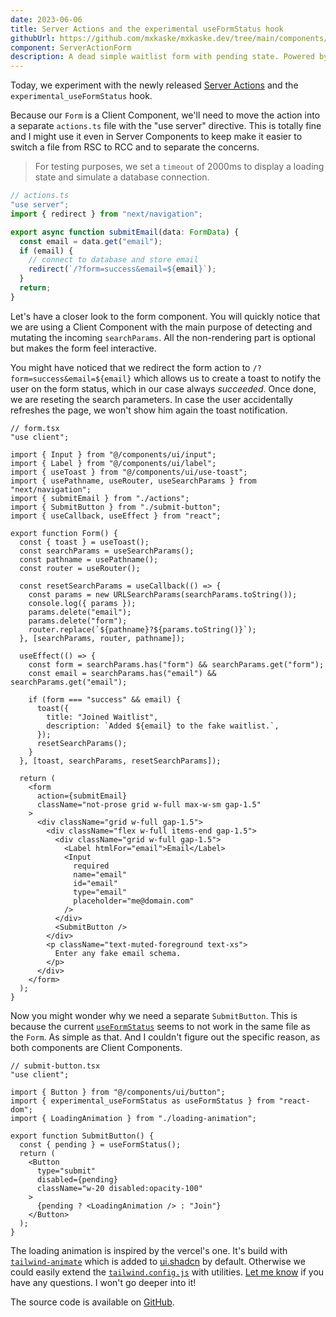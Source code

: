 ```yaml
---
date: 2023-06-06
title: Server Actions and the experimental useFormStatus hook
githubUrl: https://github.com/mxkaske/mxkaske.dev/tree/main/components/craft/server-action-experimental-hook
component: ServerActionForm
description: A dead simple waitlist form with pending state. Powered by Server Actions.
---
```


<CraftWrapper>
  <ServerActionForm />
</CraftWrapper>

Today, we experiment with the newly released [Server Actions](https://nextjs.org/docs/app/building-your-application/data-fetching/server-actions) and the `experimental_useFormStatus` hook.

Because our `Form` is a Client Component, we'll need to move the action into a separate `actions.ts` file with the "use server" directive. This is totally fine and I might use it even in Server Components to keep make it easier to switch a file from RSC to RCC and to separate the concerns.

> For testing purposes, we set a `timeout` of 2000ms to display a loading state and simulate a database connection.

```ts
// actions.ts
"use server";
import { redirect } from "next/navigation";

export async function submitEmail(data: FormData) {
  const email = data.get("email");
  if (email) {
    // connect to database and store email
    redirect(`/?form=success&email=${email}`);
  }
  return;
}
```

Let's have a closer look to the form component. You will quickly notice that we are using a Client Component with the main purpose of detecting and mutating the incoming `searchParams`.
All the non-rendering part is optional but makes the form feel interactive.

You might have noticed that we redirect the form action to `/?form=success&email=${email}` which allows us to create a toast to notify the user on the form status, which in our case always _succeeded_. Once done, we are reseting the search parameters. In case the user accidentally refreshes the page, we won't show him again the toast notification.

```tsx
// form.tsx
"use client";

import { Input } from "@/components/ui/input";
import { Label } from "@/components/ui/label";
import { useToast } from "@/components/ui/use-toast";
import { usePathname, useRouter, useSearchParams } from "next/navigation";
import { submitEmail } from "./actions";
import { SubmitButton } from "./submit-button";
import { useCallback, useEffect } from "react";

export function Form() {
  const { toast } = useToast();
  const searchParams = useSearchParams();
  const pathname = usePathname();
  const router = useRouter();

  const resetSearchParams = useCallback(() => {
    const params = new URLSearchParams(searchParams.toString());
    console.log({ params });
    params.delete("email");
    params.delete("form");
    router.replace(`${pathname}?${params.toString()}`);
  }, [searchParams, router, pathname]);

  useEffect(() => {
    const form = searchParams.has("form") && searchParams.get("form");
    const email = searchParams.has("email") && searchParams.get("email");

    if (form === "success" && email) {
      toast({
        title: "Joined Waitlist",
        description: `Added ${email} to the fake waitlist.`,
      });
      resetSearchParams();
    }
  }, [toast, searchParams, resetSearchParams]);

  return (
    <form
      action={submitEmail}
      className="not-prose grid w-full max-w-sm gap-1.5"
    >
      <div className="grid w-full gap-1.5">
        <div className="flex w-full items-end gap-1.5">
          <div className="grid w-full gap-1.5">
            <Label htmlFor="email">Email</Label>
            <Input
              required
              name="email"
              id="email"
              type="email"
              placeholder="me@domain.com"
            />
          </div>
          <SubmitButton />
        </div>
        <p className="text-muted-foreground text-xs">
          Enter any fake email schema.
        </p>
      </div>
    </form>
  );
}
```

Now you might wonder why we need a separate `SubmitButton`. This is because the current [`useFormStatus`](https://nextjs.org/docs/app/building-your-application/data-fetching/server-actions#experimental-useformstatus) seems to not work in the same file as the `Form`. As simple as that. And I couldn't figure out the specific reason, as both components are Client Components.

```tsx
// submit-button.tsx
"use client";

import { Button } from "@/components/ui/button";
import { experimental_useFormStatus as useFormStatus } from "react-dom";
import { LoadingAnimation } from "./loading-animation";

export function SubmitButton() {
  const { pending } = useFormStatus();
  return (
    <Button
      type="submit"
      disabled={pending}
      className="w-20 disabled:opacity-100"
    >
      {pending ? <LoadingAnimation /> : "Join"}
    </Button>
  );
}
```

The loading animation is inspired by the vercel's one. It's build with [`tailwind-animate`](https://github.com/jamiebuilds/tailwindcss-animate) which is added to [ui.shadcn](https://ui.shadcn.com) by default. Otherwise we could easily extend the [`tailwind.config.js`](https://tailwindcss.com/docs/plugins#adding-utilities) with utilities. [Let me know](https://twitter.com/mxkaske) if you have any questions. I won't go deeper into it!

The source code is available on [GitHub](https://github.com/mxkaske/mxkaske.dev/tree/main/components/craft/server-action-experimental-hook).
